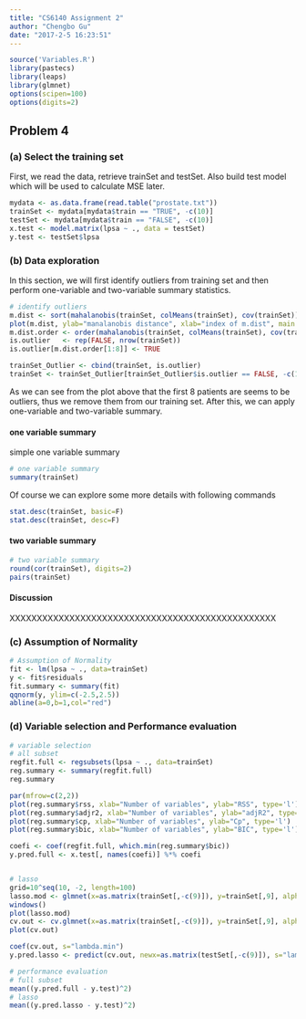 ```yaml
---
title: "CS6140 Assignment 2"
author: "Chengbo Gu"
date: "2017-2-5 16:23:51"
---
```

```r
source('Variables.R')
library(pastecs)
library(leaps)
library(glmnet)
options(scipen=100)
options(digits=2)
```

## Problem 4

### (a) Select the training set

First, we read the data, retrieve trainSet and testSet.
Also build test model which will be used to calculate MSE later.
```r
mydata <- as.data.frame(read.table("prostate.txt"))
trainSet <- mydata[mydata$train == "TRUE", -c(10)]
testSet <- mydata[mydata$train == "FALSE", -c(10)]
x.test <- model.matrix(lpsa ~ ., data = testSet)
y.test <- testSet$lpsa
```

### (b) Data exploration
In this section, we will first identify outliers from training set and then perform one-variable
and two-variable summary statistics.
```r
# identify outliers
m.dist <- sort(mahalanobis(trainSet, colMeans(trainSet), cov(trainSet)), decreasing=TRUE)
plot(m.dist, ylab="manalanobis distance", xlab="index of m.dist", main = "Outliers Identification")
m.dist.order <- order(mahalanobis(trainSet, colMeans(trainSet), cov(trainSet)), decreasing=TRUE)
is.outlier   <- rep(FALSE, nrow(trainSet))
is.outlier[m.dist.order[1:8]] <- TRUE

trainSet_Outlier <- cbind(trainSet, is.outlier)
trainSet <- trainSet_Outlier[trainSet_Outlier$is.outlier == FALSE, -c(10)]
```
As we can see from the plot above that the first 8 patients are seems to be outliers, thus we remove them from our training set. After this, we can apply one-variable and two-variable summary.

#### one variable summary

simple one variable summary
```r
# one variable summary
summary(trainSet)
```

Of course we can explore some more details with following commands
```r
stat.desc(trainSet, basic=F)
stat.desc(trainSet, desc=F)
```
#### two variable summary
```r
# two variable summary
round(cor(trainSet), digits=2)
pairs(trainSet)
```

#### Discussion
XXXXXXXXXXXXXXXXXXXXXXXXXXXXXXXXXXXXXXXXXXXXXXXXX




### (c) Assumption of Normality
```r
# Assumption of Normality
fit <- lm(lpsa ~ ., data=trainSet)
y <- fit$residuals
fit.summary <- summary(fit)
qqnorm(y, ylim=c(-2.5,2.5))
abline(a=0,b=1,col="red")
```
     
     
     
### (d) Variable selection and Performance evaluation
```r
# variable selection 
# all subset
regfit.full <- regsubsets(lpsa ~ ., data=trainSet)
reg.summary <- summary(regfit.full)
reg.summary

par(mfrow=c(2,2))
plot(reg.summary$rss, xlab="Number of variables", ylab="RSS", type='l')
plot(reg.summary$adjr2, xlab="Number of variables", ylab="adjR2", type='l')
plot(reg.summary$cp, xlab="Number of variables", ylab="Cp", type='l')
plot(reg.summary$bic, xlab="Number of variables", ylab="BIC", type='l')

coefi <- coef(regfit.full, which.min(reg.summary$bic))
y.pred.full <- x.test[, names(coefi)] %*% coefi


# lasso
grid=10^seq(10, -2, length=100)
lasso.mod <- glmnet(x=as.matrix(trainSet[,-c(9)]), y=trainSet[,9], alpha=1, lambda=grid)
windows()
plot(lasso.mod)
cv.out <- cv.glmnet(x=as.matrix(trainSet[,-c(9)]), y=trainSet[,9], alpha=1)
plot(cv.out)

coef(cv.out, s="lambda.min")
y.pred.lasso <- predict(cv.out, newx=as.matrix(testSet[,-c(9)]), s="lambda.min")

# performance evaluation
# full subset
mean((y.pred.full - y.test)^2)
# lasso
mean((y.pred.lasso - y.test)^2)
```

